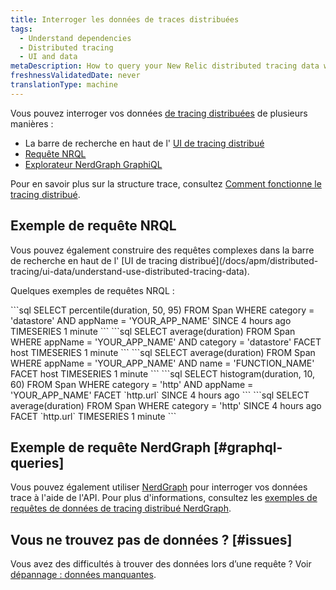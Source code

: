 ```yaml
---
title: Interroger les données de traces distribuées
tags:
  - Understand dependencies
  - Distributed tracing
  - UI and data
metaDescription: How to query your New Relic distributed tracing data with NRQL or the NerdGraph GraphiQL explorer.
freshnessValidatedDate: never
translationType: machine
---
```


Vous pouvez interroger vos données [de tracing distribuées](/docs/understand-dependencies/distributed-tracing/get-started/introduction-distributed-tracing) de plusieurs manières :

* La barre de recherche en haut de l&apos; [UI de tracing distribué](/docs/apm/distributed-tracing/ui-data/understand-use-distributed-tracing-data)
* [Requête NRQL](#example-nrql-queries)
* [Explorateur NerdGraph GraphiQL](/docs/apis/graphql-api/tutorials/query-distributed-trace-data-using-graphql-api)

Pour en savoir plus sur la structure trace, consultez [Comment fonctionne le tracing distribué](/docs/understand-dependencies/distributed-tracing/get-started/how-new-relic-distributed-tracing-works).

## Exemple de requête NRQL

<Callout variant="tip">
  Vous pouvez également construire des requêtes complexes dans la barre de recherche en haut de l&apos; [UI de tracing distribué](/docs/apm/distributed-tracing/ui-data/understand-use-distributed-tracing-data).
</Callout>

Quelques exemples de requêtes NRQL :

<CollapserGroup>
  <Collapser id="percentile-datastore" title="percentile de temps du datastore pour une application">
    ```sql
    SELECT percentile(duration, 50, 95) FROM Span WHERE category = 'datastore' 
    AND appName = 'YOUR_APP_NAME' SINCE 4 hours ago TIMESERIES 1 minute
    ```
  </Collapser>

  <Collapser id="database-query-by-host" title="temps de requête du datastore pour une application, facetté par hôte">
    ```sql
    SELECT average(duration) FROM Span WHERE appName = 'YOUR_APP_NAME' 
    AND category = 'datastore' FACET host TIMESERIES 1 minute
    ```
  </Collapser>

  <Collapser id="avg-duration-for-method-by-host" title="Durée moyenne d'une méthode d'un service, facettée par hôte">
    ```sql
    SELECT average(duration) FROM Span WHERE appName = 'YOUR_APP_NAME'
    AND name = 'FUNCTION_NAME' FACET host TIMESERIES 1 minute
    ```
  </Collapser>

  <Collapser id="histogram-external-services-by-uri" title="histogramme des services externes appelés par un service, facetté par URI externe">
    ```sql
    SELECT histogram(duration, 10, 60) FROM Span WHERE category = 'http'
    AND appName = 'YOUR_APP_NAME' FACET `http.url` SINCE 4 hours ago
    ```
  </Collapser>

  <Collapser id="avg-duration-external-all-apps" title="Durée moyenne des appels externes sur toutes les applications">
    ```sql
    SELECT average(duration) FROM Span WHERE category = 'http'
    SINCE 4 hours ago FACET `http.url` TIMESERIES 1 minute
    ```
  </Collapser>
</CollapserGroup>

## Exemple de requête NerdGraph [#graphql-queries]

Vous pouvez également utiliser [NerdGraph](/docs/apis/graphql-api/get-started/introduction-new-relic-nerdgraph) pour interroger vos données trace à l&apos;aide de l&apos;API. Pour plus d&apos;informations, consultez les [exemples de requêtes de données de tracing distribué NerdGraph](/docs/apis/graphql-api/tutorials/query-distributed-trace-data-using-graphql-api).

## Vous ne trouvez pas de données ? [#issues]

Vous avez des difficultés à trouver des données lors d’une requête ? Voir [dépannage : données manquantes](/docs/apm/distributed-tracing/troubleshooting/troubleshooting-missing-trace-data).